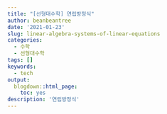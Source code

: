 ```yaml
---
title: "[선형대수학] 연립방정식"
author: beanbeantree
date: '2021-01-23'
slug: linear-algebra-systems-of-linear-equations
categories:
  - 수학
  - 선형대수학
tags: []
keywords:
  - tech
output:
  blogdown::html_page:
    toc: yes
description: '연립방정식'
---
```



